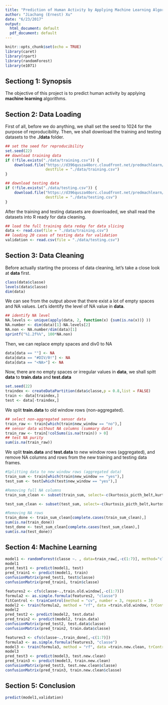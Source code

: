 ```yaml
---
title: "Prediction of Human Activity by Applying Machine Learning Algorithms"
author: "Jiachang (Ernest) Xu"
date: "6/23/2017"
output:
  html_document: default
  pdf_document: default
---
```


```r
knitr::opts_chunk$set(echo = TRUE)
library(caret)
library(rpart)
library(randomForest)
library(e1071)
```

## Sectiong 1: Synopsis

The objective of this project is to predict human activity by applying **machine learning** algorithms.

## Section 2: Data Loading

First of all, before we do anything, we shall set the seed to 1024 for the purpose of reproducibility. Then, we shall download the training and testing datasets to the **./data** folder.

```r
## set the seed for reproducibility
set.seed(22)
## download training data
if (!file.exists("./data/training.csv")) {
    download.file("https://d396qusza40orc.cloudfront.net/predmachlearn/pml-training.csv", 
                  destfile = "./data/training.csv")
}

## download testing data
if (!file.exists("./data/testing.csv")) {
    download.file("https://d396qusza40orc.cloudfront.net/predmachlearn/pml-testing.csv", 
                  destfile = "./data/testing.csv")
}
```

After the training and testing datasets are downloaded, we shall read the datasets into R ready for data cleaning.

```r
## load the full training data reday for data slicing
data <- read.csv(file = "./data/training.csv")
## loading 20 cases of testing data for validation
validation <- read.csv(file = "./data/testing.csv")
```

## Section 3: Data Cleaning

Before actually starting the process of data cleaning, let's take a close look at **data** first.

```r
class(data$classe)
levels(data$classe)
dim(data)
```

We can see from the output above that there exist a lot of empty spaces and NA values. Let's identify the level of NA value in **data**.

```r
## identify NA level
NA.levels <- unique(apply(data, 2, function(x) {sum(is.na(x))} ))
NA.number <- dim(data)[1]-NA.levels[2]
NA.non <- NA.number/dim(data)[1]
sprintf("%1.2f%%", 100*NA.non)
```

Then, we can replace empty spaces and div0 to NA

```r
data[data == ""] <- NA
data[data == "#DIV/0!"] <- NA
data[data == "<NA>"] <- NA
```

Now, there are no empty spaces or irregular values in **data**, we shall spitt **data** to **train.data** and **test.data**

```r
set.seed(22)
traindex <- createDataPartition(data$classe,p = 0.8,list = FALSE)
train <- data[traindex,]
test <- data[-traindex,]
```

We split **train.data** to old window rows (non-aggregated).

```r
## select non-aggregated sensor data
train_raw <- train[which(train$new_window == "no"),]
## sensor data without NA columns (summary data)
train_raw <- train[!colSums(is.na(train)) > 0]
## test NA purity
sum(is.na(train_raw))
```

We split **train.data** and **test.data** to new window rows (aggregated), and remove NA columns and rows from the new training and testing data frames.

```r
#Splitting data to new window rows (aggregated data)
train_sum <- train[which(train$new_window == "yes"),]
test_sum <- test[which(test$new_window == "yes"),]

#Removing full NA columns
train_sum_clean <- subset(train_sum, select=-c(kurtosis_picth_belt,kurtosis_yaw_belt,kurtosis_picth_arm,kurtosis_yaw_arm,skewness_pitch_arm,kurtosis_yaw_dumbbell,skewness_yaw_dumbbell,skewness_yaw_forearm,kurtosis_yaw_forearm,skewness_yaw_belt,skewness_roll_belt.1))

test_sum_clean <- subset(test_sum, select=-c(kurtosis_picth_belt,kurtosis_yaw_belt,kurtosis_picth_arm,kurtosis_yaw_arm,skewness_pitch_arm,kurtosis_yaw_dumbbell,skewness_yaw_dumbbell,skewness_yaw_forearm,kurtosis_yaw_forearm,skewness_yaw_belt,skewness_roll_belt.1))

#Removing NA rows
train_done <- train_sum_clean[complete.cases(train_sum_clean),]
sum(is.na(train_done))
test_done <- test_sum_clean[complete.cases(test_sum_clean),]
sum(is.na(test_done))
```

## Section 4: Machine Learning

```r
model1 <- randomForest(classe ~. , data=train_raw[,-c(1:7)], method="class")
model1
pred_test1 <- predict(model1, test)
pred_train1 <- predict(model1, train)
confusionMatrix(pred_test1, test$classe)
confusionMatrix(pred_train1, train$classe)
```

```r
features2 <- cfs(classe~.,train.old.window[,-c(1:7)])
formula2 <- as.simple.formula(features2, "classe")
fitControl <- trainControl(method = "cv", number = 3, repeats = 3)
model2 <- train(formula2, method = "rf", data =train.old.window, trControl = fitControl)
model2
pred_test2 <- predict(model2, test.data)
pred_train2 <- predict(model2, train.data)
confusionMatrix(pred_test2, test.data$classe)
confusionMatrix(pred_train2, train.data$classe)
```

```r
features3 <- cfs(classe~.,train_done[,-c(1:7)])
formula3 <- as.simple.formula(features3, "classe")
model3 <- train(formula3, method = "rf", data =train.new.clean, trControl = fitControl)
model3
pred_test3 <- predict(model3, test.new.clean)
pred_train3 <- predict(model3, train.new.clean)
confusionMatrix(pred_test3, test.new.clean$classe)
confusionMatrix(pred_train3, train.new.clean$classe)
```

## Section 5: Conclusion

```r
predict(model1,validation)
```

